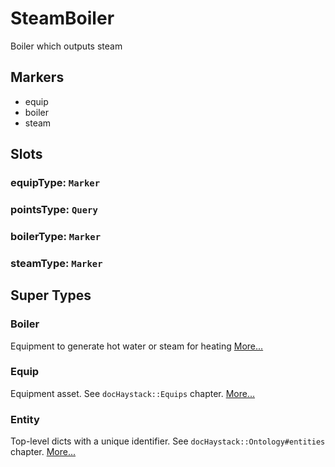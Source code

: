 # SteamBoiler
Boiler which outputs steam
## Markers
- equip
- boiler
- steam

## Slots

### equipType: `Marker`

### pointsType: `Query`

### boilerType: `Marker`

### steamType: `Marker`


## Super Types
### Boiler
Equipment to generate hot water or steam for heating 
[More...](./Boiler)

### Equip
Equipment asset.
See `docHaystack::Equips` chapter. 
[More...](./Equip)

### Entity
Top-level dicts with a unique identifier.
See `docHaystack::Ontology#entities` chapter. 
[More...](./Entity)


